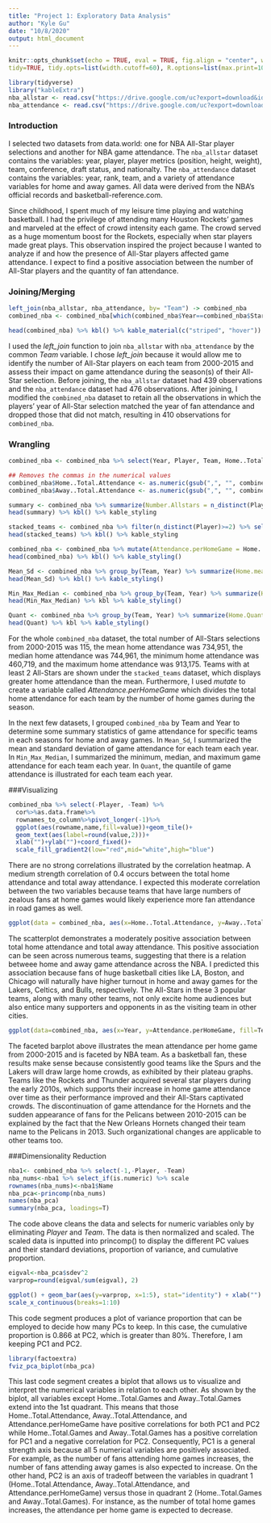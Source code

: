 ```yaml
---
title: "Project 1: Exploratory Data Analysis"
author: "Kyle Gu"
date: "10/8/2020"
output: html_document
---
```


```r
knitr::opts_chunk$set(echo = TRUE, eval = TRUE, fig.align = "center", warning = F, message = F,
tidy=TRUE, tidy.opts=list(width.cutoff=60), R.options=list(max.print=100))
```


```r
library(tidyverse)
library("kableExtra")
nba_allstar <- read.csv("https://drive.google.com/uc?export=download&id=1adb3W6h8KQRkLQ_X4Z39cG-zQtnuEiDy")
nba_attendance <- read.csv("https://drive.google.com/uc?export=download&id=1ko3v_rGutSHIhPC_yXoSNOMkR7EaAEBg")

```

### Introduction

I selected two datasets from data.world: one for NBA All-Star player selections and another for NBA game attendance. The `nba_allstar` dataset contains the variables: year, player, player metrics (position, height, weight), team, conference, draft status, and nationalty. The `nba_attendance` dataset contains the variables: year, rank, team, and a variety of attendance variables for home and away games. All data were derived from the NBA's official records and basketball-reference.com.

Since childhood, I spent much of my leisure time playing and watching basketball. I had the privilege of attending many Houston Rockets' games and marveled at the effect of crowd intensity each game. The crowd served as a huge momentum boost for the Rockets, especially when star players made great plays. This observation inspired the project because I wanted to analyze if and how the presence of All-Star players affected game attendance. I expect to find a positive association between the number of All-Star players and the quantity of fan attendance.


### Joining/Merging

```r
left_join(nba_allstar, nba_attendance, by= "Team") -> combined_nba
combined_nba <- combined_nba[which(combined_nba$Year==combined_nba$Starting.Year),]

head(combined_nba) %>% kbl() %>% kable_material(c("striped", "hover"))
```

I used the *left_join* function to join `nba_allstar` with `nba_attendance` by the common *Team* variable. I chose *left_join* because it would allow me to identify the number of All-Star players on each team from 2000-2015 and assess their impact on game attendance during the season(s) of their All-Star selection. Before joining, the `nba_allstar` dataset had 439 observations and the `nba_attendance` dataset had 476 observations. After joining, I modified the `combined_nba` dataset to retain all the observations in which the players' year of All-Star selection matched the year of fan attendance and dropped those that did not match, resulting in 410 observations for `combined_nba`.


### Wrangling

```r
combined_nba <- combined_nba %>% select(Year, Player, Team, Home..Total.Attendance, Home..Total.Games, Away..Total.Attendance, Away..Total.Games)

## Removes the commas in the numerical values
combined_nba$Home..Total.Attendance <- as.numeric(gsub(",", "", combined_nba$Home..Total.Attendance, fixed = TRUE))
combined_nba$Away..Total.Attendance <- as.numeric(gsub(",", "", combined_nba$Away..Total.Attendance, fixed = TRUE))

summary <- combined_nba %>% summarize(Number.Allstars = n_distinct(Player), Mean.HomeAttendance = mean(Home..Total.Attendance), Median.HomeAttendance = median(Home..Total.Attendance), Min.HomeAttendance = min(Home..Total.Attendance), Max.HomeAttendance = max(Home..Total.Attendance)) 
head(summary) %>% kbl() %>% kable_styling

stacked_teams <- combined_nba %>% filter(n_distinct(Player)>=2) %>% select(Team, Year, Home..Total.Attendance) %>% arrange(desc(Home..Total.Attendance))
head(stacked_teams) %>% kbl() %>% kable_styling

combined_nba <- combined_nba %>% mutate(Attendance.perHomeGame = Home..Total.Attendance/Home..Total.Games) %>% arrange(-Attendance.perHomeGame)
head(combined_nba) %>% kbl() %>% kable_styling()

Mean_Sd <- combined_nba %>% group_by(Team, Year) %>% summarize(Home.meanAttendance = mean(Home..Total.Attendance), Home.sdAttendance = sd(Home..Total.Attendance), Away.meanAttendance = mean(Away..Total.Attendance), Away.sdAttendance = sd(Away..Total.Attendance)) 
head(Mean_Sd) %>% kbl() %>% kable_styling()

Min_Max_Median <- combined_nba %>% group_by(Team, Year) %>% summarize(Home.minAttendance = min(Home..Total.Attendance), Home.maxAttendance = max(Home..Total.Attendance), Home.medianAttendance = median(Home..Total.Attendance), Away.minAttendance = min(Away..Total.Attendance), Away.maxAttendance = max(Away..Total.Attendance), Away.medianAttendance = median(Away..Total.Attendance))
head(Min_Max_Median) %>% kbl %>% kable_styling()

Quant <- combined_nba %>% group_by(Team, Year) %>% summarize(Home.QuantileAtt = quantile(Home..Total.Attendance), Away.QuantileAtt = quantile(Away..Total.Attendance)) 
head(Quant) %>% kbl %>% kable_styling()

```

For the whole `combined_nba` dataset, the total number of All-Stars selections from 2000-2015 was 115, the mean home attendance was 734,951, the median home attendance was 744,961, the minimum home attendance was 460,719, and the maximum home attendance was 913,175. Teams with at least 2 All-Stars are shown under the `stacked_teams` dataset, which displays greater home attendance than the mean. Furthermore, I used *mutate* to create a variable called *Attendance.perHomeGame* which divides the total home attendance for each team by the number of home games during the season. 

In the next few datasets, I grouped `combined_nba` by Team and Year to determine some summary statistics of game attendance for specific teams in each seasons for home and away games. In `Mean_Sd`, I summarized the mean and standard deviation of game attendance for each team each year. In `Min_Max_Median`, I summarized the minimum, median, and maximum game attendance for each team each year. In `Quant`, the quantile of game attendance is illustrated for each team each year.


###Visualizing

```r
combined_nba %>% select(-Player, -Team) %>%
  cor%>%as.data.frame%>%
  rownames_to_column%>%pivot_longer(-1)%>%
  ggplot(aes(rowname,name,fill=value))+geom_tile()+
  geom_text(aes(label=round(value,2)))+
  xlab("")+ylab("")+coord_fixed()+
  scale_fill_gradient2(low="red",mid="white",high="blue")
```

There are no strong correlations illustrated by the correlation heatmap. A medium strength correlation of 0.4 occurs between the total home attendance and total away attendance. I expected this moderate correlation between the two variables because teams that have large numbers of zealous fans at home games would likely experience more fan attendance in road games as well. 


```r
ggplot(data = combined_nba, aes(x=Home..Total.Attendance, y=Away..Total.Attendance, color=Team)) + geom_point() + scale_y_continuous(breaks=seq(16000,20000,1000)) + xlab("Total Home Attendance") + ylab("Total Away Attendance") + ggtitle("NBA Game Attendance, 2000-2015") + theme(plot.title = element_text(size = 15, color = "turquoise", face="bold"))
```

The scatterplot demonstrates a moderately positive association between total home attendance and total away attendance. This positive association can be seen across numerous teams, suggesting that there is a relation betweee home and away game attendance across the NBA. I predicted this association because fans of huge basketball cities like LA, Boston, and Chicago will naturally have higher turnout in home and away games for the Lakers, Celtics, and Bulls, respectively. The All-Stars in these 3 popular teams, along with many other teams, not only excite home audiences but also entice many supporters and opponents in as the visiting team in other cities.


```r
ggplot(data=combined_nba, aes(x=Year, y=Attendance.perHomeGame, fill=Team)) + facet_wrap(~Team) + geom_bar(stat = "summary", fun=mean, na.rm = T) + ylab("Average Fan Attendance per Home Game") + ggtitle("Home Game Attendance for NBA Teams") + theme(plot.title = element_text(size = 15, color = "Orange", face="bold")) + scale_color_continuous()
```

The faceted barplot above illustrates the mean attendance per home game from 2000-2015 and is faceted by NBA team. As a basketball fan, these results make sense because consistently good teams like the Spurs and the Lakers will draw large home crowds, as exhibited by their plateau graphs. Teams like the Rockets and Thunder acquired several star players during the early 2010s, which supports their increase in home game attendance over time as their performance improved and their All-Stars captivated crowds. The discontinuation of game attendance for the Hornets and the sudden appearance of fans for the Pelicans between 2010-2015 can be explained by the fact that the New Orleans Hornets changed their team name to the Pelicans in 2013. Such organizational changes are applicable to other teams too. 


###Dimensionality Reduction

```r
nba1<- combined_nba %>% select(-1,-Player, -Team)
nba_nums<-nba1 %>% select_if(is.numeric) %>% scale
rownames(nba_nums)<-nba1$Name
nba_pca<-princomp(nba_nums)
names(nba_pca)
summary(nba_pca, loadings=T)
```

The code above cleans the data and selects for numeric variables only by eliminating *Player* and *Team*. The data is then normalized and scaled. The scaled data is inputted into princomp() to display the different PC values and their standard deviations, proportion of variance, and cumulative proportion.


```r
eigval<-nba_pca$sdev^2 
varprop=round(eigval/sum(eigval), 2)

ggplot() + geom_bar(aes(y=varprop, x=1:5), stat="identity") + xlab("") + geom_text(aes(x=1:5, y=varprop, label=round(varprop, 2)), vjust=1, col="white", size=5) + scale_y_continuous(breaks=seq(0, .6, .2), labels = scales::percent) +
scale_x_continuous(breaks=1:10)
```

This code segment produces a plot of variance proportion that can be employed to decide how many PCs to keep. In this case, the cumulative proportion is 0.866 at PC2, which is greater than 80%. Therefore, I am keeping PC1 and PC2. 

```r
library(factoextra)
fviz_pca_biplot(nba_pca)
```

This last code segment creates a biplot that allows us to visualize and interpret the numerical variables in relation to each other. As shown by the biplot, all variables except Home..Total.Games and Away..Total.Games extend into the 1st quadrant. This means that those Home..Total.Attendance, Away..Total.Attendance, and Attendance.perHomeGame have positive correlations for both PC1 and PC2 while Home..Total.Games and Away..Total.Games has a positive correlation for PC1 and a negative correlation for PC2. Consequently, PC1 is a general strength axis because all 5 numerical variables are positively associated. For example, as the number of fans attending home games increases, the number of fans attending away games is also expected to increase. On the other hand, PC2 is an axis of tradeoff between the variables in quadrant 1 (Home..Total.Attendance, Away..Total.Attendance, and Attendance.perHomeGame) versus those in quadrant 2 (Home..Total.Games and Away..Total.Games). For instance, as the number of total home games increases, the attendance per home game is expected to decrease.







